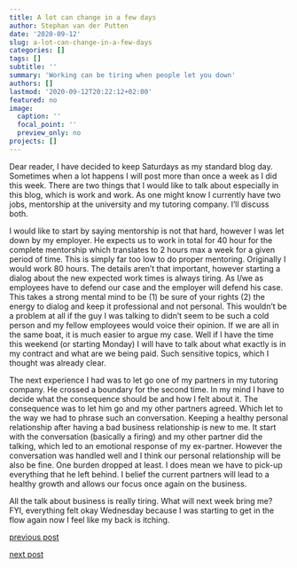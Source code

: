 ```yaml
---
title: A lot can change in a few days
author: Stephan van der Putten
date: '2020-09-12'
slug: a-lot-can-change-in-a-few-days
categories: []
tags: []
subtitle: ''
summary: 'Working can be tiring when people let you down'
authors: []
lastmod: '2020-09-12T20:22:12+02:00'
featured: no
image:
  caption: ''
  focal_point: ''
  preview_only: no
projects: []
---
```


Dear reader, I have decided to keep Saturdays as my standard blog day. Sometimes when a lot happens I will post more than once a week as I did this week. There are two things that I would like to talk about especially in this blog, which is work and work. As one might know I currently have two jobs, mentorship at the university and my tutoring company. I'll discuss both.

I would like to start by saying mentorship is not that hard, however I was let down by my employer. He expects us to work in total for 40 hour for the complete mentorship which translates to 2 hours max a week for a given period of time. This is simply far too low to do proper mentoring. Originally I would work 80 hours. The details aren't that important, however starting a dialog about the new expected work times is always tiring. As I/we as employees have to defend our case and the employer will defend his case. This takes a strong mental mind to be (1) be sure of your rights (2) the energy to dialog and keep it professional and not personal. This wouldn't be a problem at all if the guy I was talking to didn't seem to be such a cold person and my fellow employees would voice their opinion. If we are all in the same boat, it is much easier to argue my case. Well if I have the time this weekend (or starting Monday) I will have to talk about what exactly is in my contract and what are we being paid. Such sensitive topics, which I thought was already clear.

The next experience I had was to let go one of my partners in my tutoring company. He crossed a boundary for the second time. In my mind I have to decide what the consequence should be and how I felt about it. The consequence was to let him go and my other partners agreed. Which let to the way we had to phrase such an conversation. Keeping a healthy personal relationship after having a bad business relationship is new to me. It start with the conversation (basically a firing) and my other partner did the talking, which led to an emotional response of my ex-partner. However the conversation was handled well and I think our personal relationship will be also be fine. One burden dropped at least. I does mean we have to pick-up everything that he left behind. I belief the current partners will lead to a healthy growth and allows our focus once again on the business. 

All the talk about business is really tiring. What will next week bring me? FYI, everything felt okay Wednesday because I was starting to get in the flow again now I feel like my back is itching.

[previous post](/2020/09/09/funny-you-might-ask)

[next post](/2020/09/21/no-mercy)

